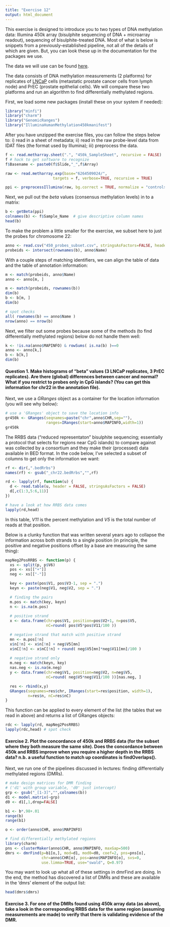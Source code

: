 ```yaml
---
title: "Exercise 12"
output: html_document
---
```


This exercise is designed to introduce you to two types of DNA methylation data: Illumina 450k array (bisulphite sequencing of DNA + microarray readout), sequencing of bisulphite-treated DNA.  Most of what is below is snippets from a previously-established pipeline, not all of the details of which are given.  But, you can look these up in the documentation for the packages we use.

The data we will use can be found [here](https://www.dropbox.com/s/tcg3uyeeejyx5m4/lecture12_data.zip?dl=0).

The data consists of DNA methylation measurements (2 platforms) for replicates of [LNCaP](http://www.lgcstandards-atcc.org/products/all/CRL-1740.aspx?geo_country=ch) cells (metastatic prostate cancer cells from lymph node) and PrEC (prostate epithelial cells).  We will compare these two platforms and run an algorithm to find differentially methylated regions.

First, we load some new packages (install these on your system if needed):

```r
library("minfi")
library("charm")
library("GenomicRanges")
library("IlluminaHumanMethylation450kmanifest")
```

After you have unzipped the exercise files, you can follow the steps below to: i) read in a sheet of metadata; ii) read in the raw probe-level data from IDAT files (the format used by Illumina); iii) preprocess the data.

```r
f <- read.metharray.sheet(".", "450k_SampleSheet", recursive = FALSE)
f # hack to get software to recognize
f$Basename <- paste0(f$Slide,"_",f$Array) 

raw <- read.metharray.exp(base="6264509024/", 
                     targets = f, verbose=TRUE, recursive = TRUE)

ppi <- preprocessIllumina(raw, bg.correct = TRUE, normalize = "controls")
```

Next, we pull out the *beta* values (consensus methylation levels) in to a matrix:

```r
b <- getBeta(ppi)
colnames(b) <- f$Sample_Name  # give descriptive column names
head(b)
```

To make the problem a little smaller for the exercise, we subset here to just the probes for chromosome 22:

```r
anno <- read.csv("450_probes_subset.csv", stringsAsFactors=FALSE, header=TRUE)
probeids <- intersect(rownames(b), anno$Name)
```

With a couple steps of matching identifiers, we can align the table of data and the table of annotation information:

```r
m <- match(probeids, anno$Name)
anno <- anno[m, ]

m <- match(probeids, rownames(b))
dim(b)
b <- b[m, ]
dim(b)

# spot checks
all( rownames(b) == anno$Name )
nrow(anno) == nrow(b)
```


Next, we filter out some probes because some of the methods (to find differentially methylated regions) below do not handle them well:

```r
k <- !is.na(anno$MAPINFO) & rowSums( is.na(b) )==0
anno <- anno[k,]
b <- b[k,]
dim(b)
```

#### Question 1.   Make histograms of "beta" values (3 LNCaP replicates, 3 PrEC replicates).  Are there (global) differences between cancer and  normal?  What if you restrict to probes only in CpG islands?  (You can get this information for chr22 in the annotation file).


Next, we use a *GRanges* object as a container for the location information (you will see why below):

```r
# use a 'GRanges' object to save the location info
gr450k <- GRanges(seqnames=paste("chr",anno$CHR,sep=""), 
                  ranges=IRanges(start=anno$MAPINFO,width=1))
gr450k
```


The RRBS data ("reduced representaton" bisulphite sequencing; essentially a protocol that selects for regions near CpG islands) to compare against was collected by a consortium and they make their (processed) data available in BED format.  In the code below, I've selected a subset of columns to get only the information we want:

```r
rf <- dir(,".bedRrbs")
names(rf) <- gsub("_chr22.bedRrbs","",rf)

rd <- lapply(rf, function(u) {
  d <- read.table(u, header = FALSE, stringsAsFactors = FALSE)
  d[,c(1:3,5:6,11)]
})

# have a look at how RRBS data comes
lapply(rd,head)
```

In this table, *V11* is the percent methylation and *V5* is the total number of reads at that position.

Below is a clunky function that was written several years ago to collapse the information across both strands to a single position (in principle, the positive and negative positions offset by a base are measuring the same thing):

```r
mapNeg2PosRRBS <- function(p) {
  xs <- split(p, p$V6)
  pos <- xs[["+"]]
  neg <- xs[["-"]]

  key <- paste(pos$V1, pos$V3-1, sep = ".")
  keyn <- paste(neg$V1, neg$V2, sep = ".")

  # finding the pairs
  m.pos <- match(key, keyn)
  n <- is.na(m.pos)
 
  # positive strand
  x <- data.frame(chr=pos$V1, position=pos$V2+1, n=pos$V5, 
                  nC=round( pos$V5*pos$V11/100 ))

  # negative strand that match with positive strand
  mn <- m.pos[!n]
  x$n[!n] <- x$n[!n] + neg$V5[mn]
  x$nC[!n] <- x$nC[!n] + round( neg$V5[mn]*neg$V11[mn]/100 )
 
  # negative strand only
  m.neg <- match(keyn, key)
  nas.neg <- is.na(m.neg)
  y <- data.frame(chr=neg$V1, position=neg$V2, n=neg$V5,
                  nC=round( neg$V5*neg$V11/100 ))[nas.neg, ]

  res <- rbind(x,y)
  GRanges(seqnames=res$chr, IRanges(start=res$position, width=1),
          n=res$n, nC=res$nC)
}
```

This function can be applied to every element of the list (the tables that we read in above) and returns a list of GRanges objects:

```r
rdc <- lapply(rd, mapNeg2PosRRBS)
lapply(rdc,head) # spot check
```


#### Exercise 2. Plot the concordance of 450k and RRBS data (for the subset where they both measure the same site).  Does the concordance between 450k and RRBS improve when you require a higher depth in the RRBS data? n.b. a useful function to match up coordinates is findOverlaps().


Next, we run one of the pipelines discussed in lectures: finding differentially methylated regions (DMRs).

```r
# make design matrices for DMR finding 
# ('d1' with group variable, 'd0' just intercept)
grp <- gsub("_[1-3]","",colnames(b))
d1 <- model.matrix(~grp)
d0 <- d1[,1,drop=FALSE]

b1 <- b*.98+.01
range(b)
range(b1)

o <- order(anno$CHR, anno$MAPINFO)

# find differentially methylated regions
library(charm)
pns <- clusterMaker(anno$CHR, anno$MAPINFO, maxGap=500)
dmrs <- dmrFind(p=b1[o,], mod=d1, mod0=d0, coef=2, pns=pns[o],
                chr=anno$CHR[o], pos=anno$MAPINFO[o], svs=0, 
                use.limma=TRUE, use="swald", Q=0.97)
```

You may want to look up what all of these settings in dmrFind are doing.  In the end, the method has discovered a list of DMRs and these are available in the 'dmrs' element of the output list:

```r
head(dmrs$dmrs)
```

#### Exercise 3. For one of the DMRs found using 450k array data (as above), take a look in the corresponding RRBS data for the same region (assuming measurements are made) to verify that there is validating evidence of the DMR.


